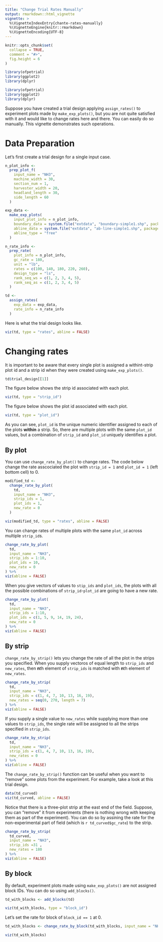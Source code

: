 ```yaml
---
title: "Change Trial Rates Manually"
output: rmarkdown::html_vignette
vignette: >
  %\VignetteIndexEntry{chante-rates-manually}
  %\VignetteEngine{knitr::rmarkdown}
  %\VignetteEncoding{UTF-8}
---
```


```r
knitr::opts_chunk$set(
  collapse = TRUE,
  comment = "#>",
  fig.height = 6
)
```

```r
library(ofpetrial)
library(ggplot2)
library(dplyr)
```

```r
library(ofpetrial)
library(ggplot2)
library(dplyr)
```

Suppose you have created a trial design applying `assign_rates()` to experiment plots made by `make_exp_plots()`, but you are not quite satisfied with it and would like to change rates here and there. You can easily do so manually. This vignette demonstrates such operations. 

# Data Preparation 

Let's first create a trial design for a single input case.

```r
n_plot_info <-
  prep_plot_f(
    input_name = "NH3",
    machine_width = 30,
    section_num = 1,
    harvester_width = 20,
    headland_length = 30,
    side_length = 60
  )

exp_data <-
  make_exp_plots(
    input_plot_info = n_plot_info,
    boundary_data = system.file("extdata", "boundary-simple1.shp", package = "ofpetrial"),
    abline_data = system.file("extdata", "ab-line-simple1.shp", package = "ofpetrial"),
    abline_type = "free"
  )

n_rate_info <-
  prep_rate(
    plot_info = n_plot_info,
    gc_rate = 180,
    unit = "lb",
    rates = c(100, 140, 180, 220, 260),
    design_type = "ls",
    rank_seq_ws = c(1, 2, 3, 4, 5),
    rank_seq_as = c(1, 2, 3, 4, 5)
  )

td <-
  assign_rates(
    exp_data = exp_data,
    rate_info = n_rate_info
  )
```

Here is what the trial design looks like.

```r
viz(td, type = "rates", abline = FALSE)
```

# Changing rates 

It is important to be aware that every single plot is assigned a withint-strip plot id and a strip id when they were created using `make_exp_plots()`. 

```r
td$trial_design[[1]]
```

The figure below shows the strip id associated with each plot.
```r
viz(td, type = "strip_id")
```

The figure below shows the plot id associated with each plot.
```r
viz(td, type = "plot_id")
```

As you can see, `plot_id` is the unique numeric identifier assigned to each of the plots **within** a strip. So, there are multiple plots with the same `plot_id` values, but a combination of `strip_id` and `plot_id` uniquely identifies a plot.

## By plot

You can use `change_rate_by_plot()` to change rates. The code below change the rate asscociated the plot with `strip_id = 1` and `plot_id = 1` (left bottom cell) to 0.

```r
modified_td <- 
  change_rate_by_plot(
    td,
    input_name = "NH3",
    strip_ids = 1,
    plot_ids = 1,
    new_rate = 0
  )
```

```r
viz(modified_td, type = "rates", abline = FALSE)
```

You can change rates of multiple plots with the same `plot_id` across multiple `strip_id`s.

```r
change_rate_by_plot(
  td,
  input_name = "NH3",
  strip_ids = 1:10,
  plot_ids = 10,
  new_rate = 0
) %>%
viz(abline = FALSE)
```

When you give vectors of values to `stip_ids` and `plot_ids`, the plots with all the possible combinations of `strip_id`-`plot_id` are going to have a new rate.

```r
change_rate_by_plot(
  td,
  input_name = "NH3",
  strip_ids = 1:10,
  plot_ids = c(1, 5, 9, 14, 19, 24),
  new_rate = 0
) %>%
viz(abline = FALSE)
```

## By strip

`change_rate_by_strip()` lets you change the rate of all the plot in the strips you specified. When you supply vectoros of equal length to `strip_ids` and `new_rates`, then **n**th element of `strip_ids` is matched with **n**th element of `new_rates`.

```r
change_rate_by_strip(
  td,
  input_name = "NH3",
  strip_ids = c(1, 4, 7, 10, 13, 16, 19),
  new_rates = seq(0, 270, length = 7)
) %>%
viz(abline = FALSE)
```

If you supply a single value to `new_rates` while supplying more than one values to `strip_ids`, the single rate will be assigned to all the strips specified in `strip_ids`.

```r
change_rate_by_strip(
  td,
  input_name = "NH3",
  strip_ids = c(1, 4, 7, 10, 13, 16, 19),
  new_rates = 0
) %>%
viz(abline = FALSE)
```

The `change_rate_by_strip()` function can be useful when you want to "remove" some plots from the experiment. For example, take a look at this trial design.

```r
data(td_curved)
viz(td_curved, abline = FALSE)
```

Notice that there is a three-plot strip at the east end of the field. Suppose, you can "remove" it from experiments (there is nothing wrong with keeping them as part of the experiment). You can do so by assining the rate for the non-experimental part of field (which is `r td_curved$gc_rate`) to the strip. 

```r
change_rate_by_strip(
  td_curved,
  input_name = "NH3",
  strip_ids =31 ,
  new_rates = 180
) %>%
viz(abline = FALSE)
```

## By block

By default, experiment plots made using `make_exp_plots()` are not assigned block IDs. You can do so using `add_blocks()`.

```r
td_with_blocks <- add_blocks(td)

viz(td_with_blocks, type = "block_id")
```

Let's set the rate for block of `block_id == 1` at 0.

```r
td_with_blocks <- change_rate_by_block(td_with_blocks, input_name = "NH3", block_ids = 1, new_rates = 0)

viz(td_with_blocks)
```